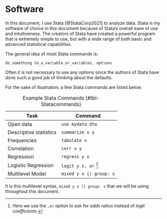 # Software {#sec-software}

In this document, I use Stata [@StataCorp2021] to analyze data. Stata is my software of choice in this document because of Stata's overall ease of use and intuitiveness. The creators of Stata have created a powerful program that is extremely simple to use, but with a wide range of both basic and advanced statistical capabilities. 

The general idea of most Stata commands is:

`do_something to_a_variable_or_variables, options`

Often it is not necessary to use any options since the authors of Stata have done such a good job of thinking about the defaults.

For the sake of illustration, a few Stata commands are listed below.

| Task | Command | 
|------|-----|
| Open data | `use mydata.dta` |
| Descriptive statistics | `summarize x y` |
| Frequencies | `tabulate x` |
| Correlation | `corr x y` |
| Regression | `regress y x` |
| Logistic Regression | `logit y x, or` [^logit] |
| Multilevel Model | `mixed y x || group: x`|

: Example Stata Commands {#tbl-Statacommands}

It is this multilevel syntax, `mixed y x || group: x` that we will be using throughout this document.

[^logit]: Here we use the `,or` option to ask for *odds ratios* instead of *logit coefficients*.
